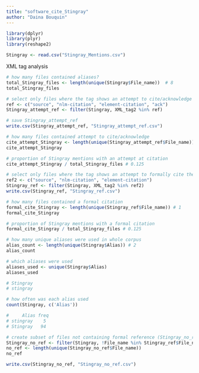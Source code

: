 ```yaml
---
title: "software_cite_Stingray"
author: "Daina Bouquin"
---
```


```r
library(dplyr)
library(plyr)
library(reshape2)

Stingray <- read.csv("Stingray_Mentions.csv")
```

XML tag analysis
```r
# how many files contained aliases?
total_Stingray_files <- length(unique(Stingray$File_name))  # 8
total_Stingray_files

# select only files where the tag shows an attempt to cite/acknowledge (Stingray_attempt_ref)
ref <- c("source", "nlm-citation", "element-citation", "ack")
Stingray_attempt_ref <- filter(Stingray, XML_tag2 %in% ref)

# save Stingray_attempt_ref
write.csv(Stingray_attempt_ref, "Stingray_attempt_ref.csv")

# how many files contained attempt to cite/acknowledge
cite_attempt_Stingray <- length(unique(Stingray_attempt_ref$File_name)) # 1
cite_attempt_Stingray

# proportion of Stingray mentions with an attempt at citation
cite_attempt_Stingray / total_Stingray_files # 0.125

# select only files where the tag shows an attempt to formally cite the software (Stingray_ref)
ref2 <- c("source", "nlm-citation", "element-citation")
Stingray_ref <- filter(Stingray, XML_tag2 %in% ref2)
write.csv(Stingray_ref, "Stingray_ref.csv")

# how many files contained a formal citation
formal_cite_Stingray <- length(unique(Stingray_ref$File_name)) # 1
formal_cite_Stingray

# proportion of Stingray mentions with a formal citation
formal_cite_Stingray / total_Stingray_files # 0.125

# how many unique aliases were used in whole corpus
alias_count <- length(unique(Stingray$Alias)) # 2
alias_count

# which aliases were used
aliases_used <- unique(Stingray$Alias)
aliases_used

# Stingray 
# stingray

# how often was each alias used
count(Stingray, c('Alias'))

#     Alias freq
# stingray    5
# Stingray   94

# create subset of files not containing formal reference (Stingray_no_ref)
Stingray_no_ref <- filter(Stingray, !File_name %in% Stingray_ref$File_name)
no_ref <- length(unique(Stingray_no_ref$File_name)) 
no_ref

write.csv(Stingray_no_ref, "Stingray_no_ref.csv")
```